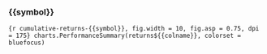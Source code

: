 
### {{symbol}}

```{r cumulative-returns-{{symbol}}, fig.width = 10, fig.asp = 0.75, dpi = 175}
charts.PerformanceSummary(returns${{colname}}, colorset = bluefocus)
```

